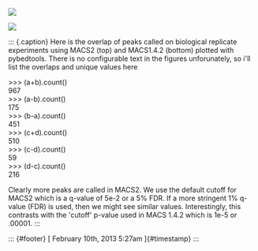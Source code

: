 ![](../../media/42743300265_0.png)

![](../../media/42743300265_1.png)

::: {.caption}
Here is the overlap of peaks called on biological replicate experiments
using MACS2 (top) and MACS1.4.2 (bottom) plotted with pybedtools. There
is no configurable text in the figures unforunately, so i'll list the
overlaps and unique values here

\>\>\> (a+b).count()\
967\
\>\>\> (a-b).count()\
175\
\>\>\> (b-a).count()\
451\
\>\>\> (c+d).count()\
510\
\>\>\> (c-d).count()\
59\
\>\>\> (d-c).count()\
216

Clearly more peaks are called in MACS2. We use the default cutoff for
MACS2 which is a q-value of 5e-2 or a 5% FDR. If a more stringent 1%
q-value (FDR) is used, then we might see similar values. Interestingly,
this contrasts with the 'cutoff' p-value used in MACS 1.4.2 which is
1e-5 or .00001.
:::

::: {#footer}
[ February 10th, 2013 5:27am ]{#timestamp}
:::
